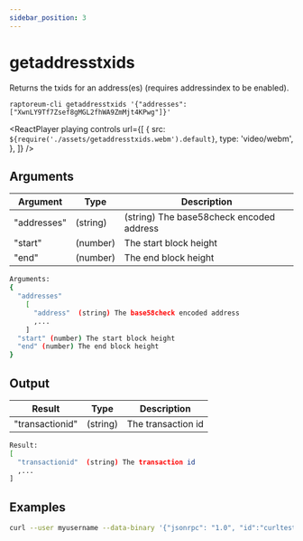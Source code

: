 ```yaml
---
sidebar_position: 3
---
```



# getaddresstxids

Returns the txids for an address(es) (requires addressindex to be enabled).

`raptoreum-cli getaddresstxids '{"addresses": ["XwnLY9Tf7Zsef8gMGL2fhWA9ZmMjt4KPwg"]}'`

<ReactPlayer
  playing
  controls
  url={[
    {
      src: `${require('./assets/getaddresstxids.webm').default}`,
      type: 'video/webm',
    },
  ]}
/>

## Arguments

| Argument    | Type     | Description                              |
| ----------- | -------- | ---------------------------------------- |
| "addresses" | (string) | (string) The base58check encoded address |
| "start"     | (number) | The start block height                   |
| "end"       | (number) | The end block height                     |

```bash
Arguments:
{
  "addresses"
    [
      "address"  (string) The base58check encoded address
      ,...
    ]
  "start" (number) The start block height
  "end" (number) The end block height
}
```

## Output

| Result          | Type     | Description        |
| --------------- | -------- | ------------------ |
| "transactionid" | (string) | The transaction id |

```bash
Result:
[
  "transactionid"  (string) The transaction id
  ,...
]
```

## Examples

```bash
curl --user myusername --data-binary '{"jsonrpc": "1.0", "id":"curltest", "method": "getaddresstxids", "params": [{"addresses": ["XwnLY9Tf7Zsef8gMGL2fhWA9ZmMjt4KPwg"]}] }' -H 'content-type: text/plain;' http://127.0.0.1:9998/
```
